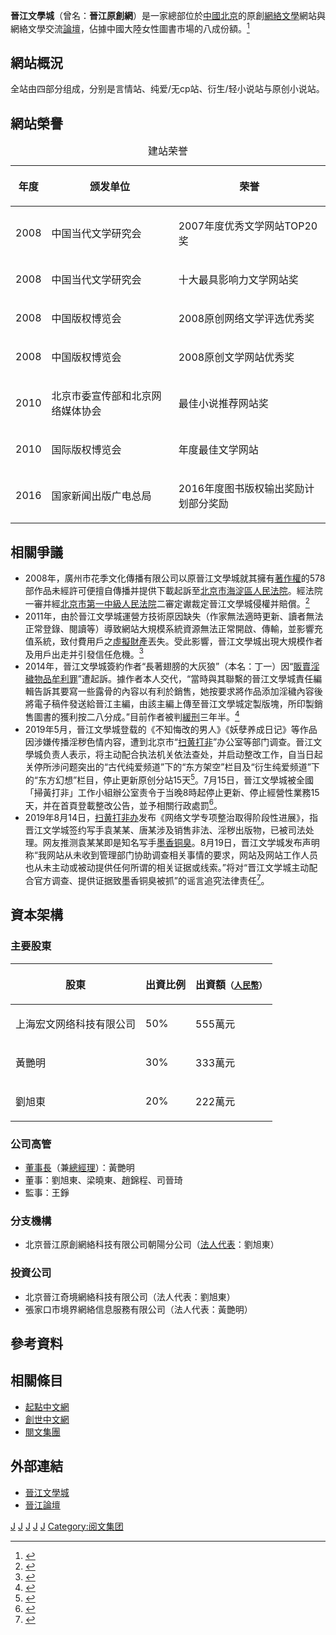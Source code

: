 {{Infobox website
| name                 =    晉江文學城
| logo                 =    Jinjiangwxc_logo.gif
| logo_size            =    100px
| logocaption          =    晉江文學城標誌
| screenshot           =    Jjwxc index.jpg
| screenshot_size      =    300px
| collapsible          =    yes
| collapsetext         =    首頁屏幕截圖
| caption              =    晉江文學城首頁截圖（2017年5月26日）
| url                  =    {{url|www.jjwxc.net}}
| commercial           =    是
| type                 =    原創文學網、網絡文學論壇
| registration         =    選擇性
| language             =    簡體中文、正體中文
| num_users            =    4,955萬<ref name="about">{{cite web|author1=晉江文學城|title=關於晉江 - 關於我們|url=http://www.jjwxc.net/aboutus/|publisher=晉江文學城|accessdate=2021-10-02}}</ref>
| content_license      =    [[版權所有|版權所有]]
| owner                =    北京晉江原創網絡科技有限公司
| author               =    [[中國電信|中國電信]]晉江分公司
| editor               =    {{Plain list|
* 皓淵<small>（古代言情頻道主編）</small>
* 息夜<small>（現代言情頻道主編）</small>
* 錦瑟<small>（純愛頻道主編）</small>
* 灼然<small>（衍生頻道主編）</small>
}}
| launch_date          =    {{Start date and age|2003|08|01}}
| alexa                =    {{increase}}[http://www.alexa.com/siteinfo/jjwxc.net 2,166]<small>（全球，2021年10月2日）</small>
| current_status       =    線上
| location             =    {{PRC}}[[北京市|北京市]][[朝阳区_(北京市)|朝陽區]]<br />[[北苑路_(北京)|北苑路]]5號黃金苑3號樓1層
<!-- | zip_code             =    100107
| telephone_no         =    {{Tel|86|10|5166 7195}}
| abbreviated_name     =    晉江、綠晉江 -->
| programming_language =    [[Linux|Linux]]
}}

'''晉江文學城'''（曾名：'''晉江原創網'''）是一家總部位於[[中國|中國]][[北京|北京]]的原創[[網絡文學|網絡文學]]網站與網絡文學交流[[网络论坛|論壇]]，佔據中國大陸女性圖書市場的八成份額。<ref>{{cite web|author1=東方網|title=晋江文学城开启版权合作全盛世代 网络文学迈向巅峰|url=http://finance.qq.com/a/20120417/002077.htm|publisher=騰訊網|accessdate=2017-05-26}}</ref>

== 網站概況 ==
全站由四部分组成，分别是言情站、纯爱/无cp站、衍生/轻小说站与原创小说站。

== 網站榮譽 ==
{| class="wikitable"
|+建站荣誉
!年度
!颁发单位
!荣誉
|-
|2008
|中国当代文学研究会
|2007年度优秀文学网站TOP20奖
|-
|2008
|中国当代文学研究会
|十大最具影响力文学网站奖
|-
|2008
|中国版权博览会
|2008原创网络文学评选优秀奖
|-
|2008
|中国版权博览会
|2008原创文学网站优秀奖
|-
|2010
|北京市委宣传部和北京网络媒体协会
|最佳小说推荐网站奖
|-
|2010
|国际版权博览会
|年度最佳文学网站
|-
|2016
|国家新闻出版广电总局
|2016年度图书版权输出奖励计划部分奖励
|}

== 相關爭議 ==
* 2008年，廣州市花季文化傳播有限公司以原晉江文學城就其擁有[[著作權|著作權]]的578部作品未經許可便擅自傳播并提供下載起訴至[[北京市海淀區人民法院|北京市海淀區人民法院]]。經法院一審并經[[北京市第一中級人民法院|北京市第一中級人民法院]]二審定谳裁定晉江文學城侵權并賠償。<ref>{{cite web|author1=廣州市花季文化傳播有限公司|title=花雨对“盛大文学”运营方上海宏文网络科技有限公司的回函|url=http://www.inbook.net/shengdagg.html|publisher=廣州市花季文化傳播有限公司|accessdate=2017-05-26|archive-url=https://web.archive.org/web/20170708185159/http://www.inbook.net/shengdagg.html|archive-date=2017-07-08|dead-url=yes}}</ref>
* 2011年，由於晉江文學城運營方技術原因缺失（作家無法適時更新、讀者無法正常登錄、閱讀等）導致網站大規模系統資源無法正常開啟、傳輸，並影響充值系統，致付費用戶之[[虛擬財產|虛擬財產]]丟失。受此影響，晉江文學城出現大規模作者及用戶出走并引發信任危機。<ref>{{cite web|author1=北京商報|title=晋江文学城陷入混乱引发作家读者不满|url=http://tech.sina.com.cn/i/2011-12-19/01296531038.shtml|publisher=[[新浪網|新浪網]]|accessdate=2017-05-26}}</ref>
* 2014年，晉江文學城簽約作者“長著翅膀的大灰狼”（本名：丁一）因“[[販賣淫穢物品牟利罪|販賣淫穢物品牟利罪]]”遭起訴。據作者本人交代，“當時與其聯繫的晉江文學城責任編輯告訴其要寫一些露骨的內容以有利於銷售，她按要求將作品添加淫穢內容後將電子稿件發送給晉江主編，由該主編上傳至晉江文學城定製版塊，所印製銷售圖書的獲利按二八分成。”目前作者被判[[緩刑|緩刑]]三年半。<ref>{{cite web|author1=彭玮|title=网络作者“长着翅膀的大灰狼”获缓刑，数本小说被认定为涉黄|url=http://www.thepaper.cn/newsDetail_forward_1366172_1|publisher=[[澎湃新聞|澎湃新聞]]|accessdate=2017-05-26}}</ref>
* 2019年5月，晉江文學城登载的《不知悔改的男人》《妖孽养成日记》等作品因涉嫌传播淫秽色情内容，遭到北京市“[[扫黄打非|扫黄打非]]”办公室等部门调查。晉江文學城负责人表示，将主动配合执法机关依法查处，并启动整改工作，自当日起关停所渉问题突出的“古代纯爱频道”下的“东方架空”栏目及“衍生纯爱频道”下的“东方幻想”栏目，停止更新原创分站15天<ref>{{cite web|author1=|title=涉嫌传播淫秽色情内容 晋江文学城网站被查处|url=http://www.bjnews.com.cn/news/2019/05/23/582633.html|publisher=新京报|accessdate=2019-05-23}}</ref>。7月15日，晉江文學城被全國「掃黃打非」工作小組辦公室责令于当晚8時起停止更新、停止經營性業務15天，并在首頁登載整改公告，並予相關行政處罰<ref>{{cite web|author1=|title=【掃黃打非】內地多個網絡文學網被約談　晉江文學城兩個月罰兩次|url=https://www.hk01.com/%E5%A4%A7%E5%9C%8B%E5%B0%8F%E4%BA%8B/352593/%E6%8E%83%E9%BB%83%E6%89%93%E9%9D%9E-%E5%85%A7%E5%9C%B0%E5%A4%9A%E5%80%8B%E7%B6%B2%E7%B5%A1%E6%96%87%E5%AD%B8%E7%B6%B2%E8%A2%AB%E7%B4%84%E8%AB%87-%E6%99%89%E6%B1%9F%E6%96%87%E5%AD%B8%E5%9F%8E%E5%85%A9%E5%80%8B%E6%9C%88%E7%BD%B0%E5%85%A9%E6%AC%A1|publisher=香港01|accessdate=2019-07-23}}</ref>。
*2019年8月14日，[[扫黄打非办|扫黄打非办]]发布《网络文学专项整治取得阶段性进展》，指晋江文学城签约写手袁某某、唐某涉及销售非法、淫秽出版物，已被司法处理。网友推测袁某某即是知名写手[[墨香铜臭|墨香铜臭]]。8月19日，晋江文学城发布声明称“我网站从未收到管理部门协助调查相关事情的要求，网站及网站工作人员也从未主动或被动提供任何所谓的相关证据或线索。”将对“晋江文学城主动配合官方调查、提供证据致墨香铜臭被抓”的谣言追究法律责任<ref>{{Cite web |url=https://tech.sina.com.cn/i/2019-08-20/doc-ihytcern2027628.shtml |title=网传《陈情令》原著作者被刑拘 晋江:没收到任何消息 |accessdate=2019-08-27 |author=见习记者：陈诗怡，记者：白金蕾 |date=2019-08-17 |work=编辑：程波，校对：郭利 |publisher=新浪网，来源：新京报网 |language=Zh-hans |archive-date=2019-08-27 |archive-url=https://web.archive.org/web/20190827103847/https://tech.sina.com.cn/i/2019-08-20/doc-ihytcern2027628.shtml |dead-url=no }}</ref>。

== 資本架構 ==
=== 主要股東 ===
{| class="wikitable"
|-
! 股東 !! 出資比例 !! 出資額<small>（[[人民幣|人民幣]]）</small>
|-
| 上海宏文网络科技有限公司 || 50% || 555萬元
|-
| 黃艷明 || 30% || 333萬元
|-
| 劉旭東 || 20% || 222萬元
|}

=== 公司高管 ===
* [[董事長|董事長]]（兼[[總經理|總經理]]）：黃艷明
* 董事：劉旭東、梁曉東、趙錦程、司晉琦
* 監事：王錚

=== 分支機構 ===
* 北京晉江原創網絡科技有限公司朝陽分公司（[[法人代表|法人代表]]：劉旭東）

=== 投資公司 ===
* 北京晉江奇境網絡科技有限公司（法人代表：劉旭東）
* 張家口市境界網絡信息服務有限公司（法人代表：黃艷明）

== 參考資料 ==
{{Reflist}}

== 相關條目 ==
* [[起點中文網|起點中文網]]
* [[創世中文網|創世中文網]]
* [[閱文集團|閱文集團]]

== 外部連結 ==
{{Portal|文學|互聯網}}

* [http://www.jjwxc.net/ 晉江文學城]
* [http://bbs.jjwxc.net/ 晉江論壇]

[[Category:中文網站|J]]
[[Category:網路文學網站|J]]
[[Category:小說投稿網站|J]]
[[Category:中国大陆网上论坛|J]]
[[Category:2003年建立的网站|J]]
[[Category:阅文集团|Category:阅文集团]]
